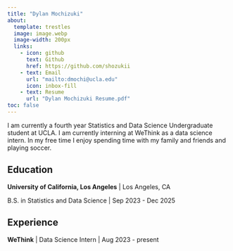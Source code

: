 ```yaml
---
title: "Dylan Mochizuki"
about: 
  template: trestles
  image: image.webp
  image-width: 200px
  links:
    - icon: github
      text: Github
      href: https://github.com/shozukii
    - text: Email
      url: "mailto:dmochi@ucla.edu"
      icon: inbox-fill
    - text: Resume
      url: "Dylan Mochizuki Resume.pdf"
toc: false
---
```


:::{#hero-heading}

I am currently a fourth year Statistics and Data Science Undergraduate student at UCLA. I am currently interning at WeThink as a data science intern. In my free time I enjoy spending time with my family and friends and playing soccer.

## Education

**University of California, Los Angeles** | Los Angeles, CA

B.S. in Statistics and Data Science | Sep 2023 - Dec 2025

## Experience

**WeThink** | Data Science Intern | Aug 2023 - present

:::